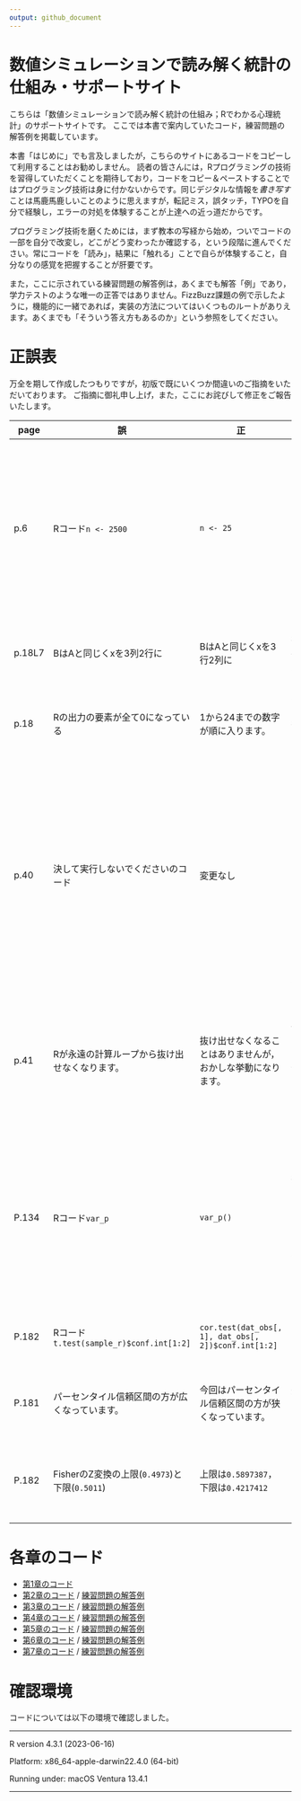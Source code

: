 ```yaml
---
output: github_document
---
```


# 数値シミュレーションで読み解く統計の仕組み・サポートサイト

こちらは「数値シミュレーションで読み解く統計の仕組み；Rでわかる心理統計」のサポートサイトです。
ここでは本書で案内していたコード，練習問題の解答例を掲載しています。

本書「はじめに」でも言及しましたが，こちらのサイトにあるコードをコピーして利用することはお勧めしません。
読者の皆さんには，Rプログラミングの技術を習得していただくことを期待しており，コードをコピー＆ペーストすることではプログラミング技術は身に付かないからです。同じデジタルな情報を*書き写す*ことは馬鹿馬鹿しいことのように思えますが，転記ミス，誤タッチ，TYPOを自分で経験し，エラーの対処を体験することが上達への近っ道だからです。

プログラミング技術を磨くためには，まず教本の写経から始め，ついでコードの一部を自分で改変し，どこがどう変わったか確認する，という段階に進んでください。常にコードを「読み」，結果に「触れる」ことで自らが体験すること，自分なりの感覚を把握することが肝要です。

また，ここに示されている練習問題の解答例は，あくまでも解答「例」であり，学力テストのような唯一の正答ではありません。FizzBuzz課題の例で示したように，機能的に一緒であれば，実装の方法についてはいくつものルートがありえます。あくまでも「そういう答え方もあるのか」という参照をしてください。

# 正誤表

万全を期して作成したつもりですが，初版で既にいくつか間違いのご指摘をいただいております。
ご指摘に御礼申し上げ，また，ここにお詫びして修正をご報告いたします。


| page | 誤 | 正 | 解説 | 
| ------ | ------ | ------ |---- |
| p.6　 | Rコード`n <- 2500` | `n <- 25` | テキストでは$n=25$の例として示していましたが，コードは続く$n=2500$の例を実行するものになっていました。 |
| p.18L7 | BはAと同じくxを3列2行に | BはAと同じくxを3行2列に | rowは行，colは列です。失礼しました。 |
| p.18 | Rの出力の要素が全て0になっている | 1から24までの数字が順に入ります。 | array関数が配列を指定するものです。 |
| p.40  | 決して実行しないでくださいのコード | 変更なし | Rではカウンタ変数は別途割り当てられるので，永久ループにはならないそうです。しかしプログラミング言語として，一般的に避けるべき作法です。|
| p.41  | Rが永遠の計算ループから抜け出せなくなります。| 抜け出せなくなることはありませんが，おかしな挙動になります。 | 両方`i`で回すと，内側の`i`ループが外側の`i`ループ分繰り返されるという動きになります。 |
| P.134 | Rコード`var_p` | `var_p()` | Rのネイティブパイプは，関数()の形に渡すことが必要です(magritterのパイプ演算子`%>%`であれば問題ありません) |
| P.182 | Rコード`t.test(sample_r)$conf.int[1:2]` | `cor.test(dat_obs[, 1], dat_obs[, 2])$conf.int[1:2]` | 出力も`[1] 0.3787639 0.8187475`となります。 |
| P.181 | パーセンタイル信頼区間の方が広くなっています。|今回はパーセンタイル信頼区間の方が狭くなっています。|ここは一般的に狭くなるわけではないので。|
| P.182 | FisherのZ変換の上限(`0.4973`)と下限(`0.5011`) | 上限は`0.5897387`，下限は`0.4217412` | Rのコード変更に伴って修正させていただきます。 |

# 各章のコード

- [第1章のコード](ch1/ch1.R)
- [第2章のコード](ch2/ch2.R) / [練習問題の解答例](ch2/ch2_practice.R)
- [第3章のコード](ch3/ch3.R) / [練習問題の解答例](ch3/ch3_practice.R)
- [第4章のコード](ch4/ch4.R) / [練習問題の解答例](ch4/ch4_practice.R)
- [第5章のコード](ch5/ch5.R) / [練習問題の解答例](ch5/ch5_practice.R)
- [第6章のコード](ch6/ch6.R) / [練習問題の解答例](ch6/ch6_practice.R)
- [第7章のコード](ch7/ch7.R) / [練習問題の解答例](ch7/ch7_practice.R)

# 確認環境

コードについては以下の環境で確認しました。

------------------------------------------------------------------------

R version 4.3.1 (2023-06-16)

Platform: x86_64-apple-darwin22.4.0 (64-bit)

Running under: macOS Ventura 13.4.1

------------------------------------------------------------------------
